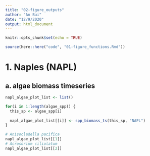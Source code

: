 ```yaml
---
title: "02-figure_outputs"
author: "An Bui"
date: "12/9/2020"
output: html_document
---
```


```r
knitr::opts_chunk$set(echo = TRUE)
```

```r
source(here::here("code", "01-figure_functions.Rmd"))
```

# 1. Naples (NAPL)

## a. algae biomass timeseries
```r
napl_algae_plot_list <- list()

for(i in 1:length(algae_spp)) {
  this_sp <- algae_spp[i]
  
  napl_algae_plot_list[[i]] <- spp_biomass_ts(this_sp, "NAPL")
}

# Anisocladella pacifica
napl_algae_plot_list[[1]]
# Acrosorium ciliolatum
napl_algae_plot_list[[2]]
```
